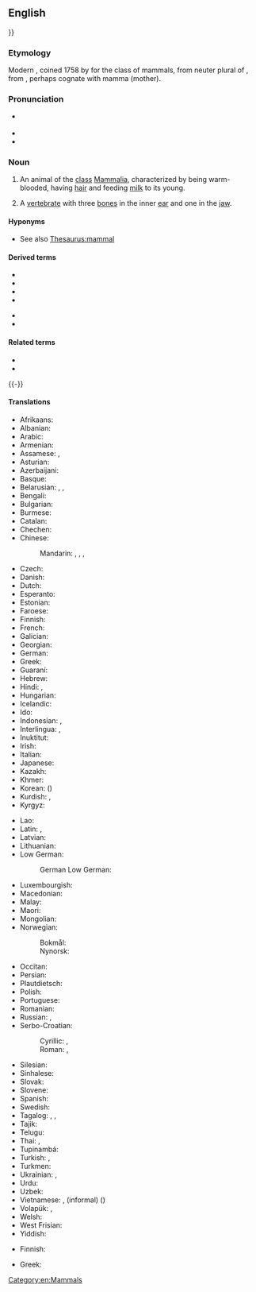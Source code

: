 ==English==
{{wikipedia}}
{{picdic
|image=Tiger in the water.jpg
|detail1=
{{picdicimg|en|image=Lightmatter chimp.jpg|link=animal}}
|detail2=
{{picdicimg|en|image=Cow female black white.jpg|link=farm animal}}
{{picdicimg|en|image=Pudel miniatura 342.jpg|link=pet}}
{{picdicimg|en|image=Male Lion on Rock.jpg|link=wild animal}}
{{ picdicimg |en| image=Akha cropped hires.JPG | link=human}}
}}

===Etymology===
Modern {{etyl|la|en}} {{m|la|Mammalia}}, coined 1758 by {{w|Linnaeus}} for the class of mammals, from neuter plural of {{etyl|LL.|en}} {{m|la|mammalis||of the breast}}, from {{etyl|la|en}} {{m|la|mamma||breast}}, perhaps cognate with mamma (mother).

===Pronunciation===
* {{a|GenAm}} {{IPA|en|/ˈmæməl/}}
* {{hyphenation|en|mam|mal}}
* {{audio|en|en-us-mammal.ogg|Audio (US)}}

===Noun===
{{en-noun}}

# An animal of the [[class]] [[Mammalia]], characterized by being warm-blooded, having [[hair]] and feeding [[milk]] to its young.
# {{lb|en|paleontology}} A [[vertebrate]] with three [[bone]]s in the inner [[ear]] and one in the [[jaw]].

====Hyponyms====
* See also [[Thesaurus:mammal]]

====Derived terms====
{{top2}}
* {{l|en|mammalian}}
* {{l|en|mammality}}
* {{l|en|mammalkind}}
* {{l|en|mammalogy}}
{{mid2}}
* {{l|en|marine mammal}}
* {{l|en|sea mammal}}
{{bottom}}

====Related terms====
* {{l|en|mammarial}}
* {{l|en|mammary}}
{{-}}

====Translations====
{{trans-top|animal of the class Mammalia}}
* Afrikaans: {{t+|af|soogdier}}
* Albanian: {{t+|sq|gjitar|m}}
* Arabic: {{t|ar|ثَدْيِيّ|m}}
* Armenian: {{t+|hy|կաթնասուն}}
* Assamese: {{t|as|স্তন্যপায়ী}}, {{t|as|স্তন্যপায়ী প্ৰাণী}}
* Asturian: {{t+|ast|mamíferu|m}}
* Azerbaijani: {{t|az|məməli}}
* Basque: {{t+|eu|ugaztun}}
* Belarusian: {{t|be|млекако́рмячае|n}}, {{t|be|сысу́н|m}}, {{t|be|звер|m}}
* Bengali: {{t+|bn|স্তন্যপায়ী}}
* Bulgarian: {{t+|bg|боза́йник|m}}
* Burmese: {{t+|my|နို့တိုက်သတ္တဝါ|sc=Mymr}}
* Catalan: {{t+|ca|mamífer|m}}
* Chechen: {{t|ce|декха дийнат|sc=Cyrl}}
* Chinese:
*: Mandarin: {{t+|cmn|哺乳類}}, {{t+|cmn|哺乳类|tr=bǔrǔlèi|sc=Hani}}, {{t+|cmn|哺乳動物}}, {{t+|cmn|哺乳动物|tr=bǔrǔ dòngwù}}
* Czech: {{t+|cs|savec|m}}
* Danish: {{t+|da|pattedyr|n}}
* Dutch: {{t+|nl|zoogdier|n}}
* Esperanto: {{t|eo|mamulo}}
* Estonian: {{t|et|imetaja}}
* Faroese: {{t+|fo|súgdjór|n}}
* Finnish: {{t+|fi|nisäkäs}}
* French: {{t+|fr|mammifère|m}}
* Galician: {{t+|gl|mamífero|m}}
* Georgian: {{t|ka|ძუძუმწოვარი|sc=Geor}}
* German: {{t+|de|Säugetier|n}}
* Greek: {{t+|el|θηλαστικό|n|sc=Grek}}
* Guaraní: {{t+|gn|okambúva}}
* Hebrew: {{t+|he|יוֹנֵק|tr=yonék}}
* Hindi: {{t+|hi|स्तनपायी|m}}, {{t+|hi|स्तनधारी|m}}
* Hungarian: {{t+|hu|emlős}}
* Icelandic: {{t+|is|spendýr|n}}
* Ido: {{t+|io|mamifero}}
* Indonesian: {{t+|id|mamalia}}, {{t|id|[[hewan]] [[susu|menyusui]]}}
* Interlingua: {{t|ia|mammifero}}, {{t|ia|mammal}}
* Inuktitut: {{t|iu|ᒪᒻᒪᓛᑎᒃ}}
* Irish: {{t+|ga|mamach|m}}
* Italian: {{t+|it|mammifero|m}}
* Japanese: {{t+|ja|哺乳類|tr=ほにゅうるい, honyūrui}}
* Kazakh: {{t|kk|сүтқоректі|sc=Cyrl}}
* Khmer: {{t|km|ថនិកសត្វ}}
* Korean: {{t+|ko|포유류}} ({{t+|ko|哺乳類}})
* Kurdish: {{t+|kmr|şîrdar}}, {{t+|kmr|guhandar}}
* Kyrgyz: {{t|ky|сүт эмүүчүл|sc=Cyrl}}
{{trans-mid}}
* Lao: {{t+|lo|ສັດລ້ຽງລູກດ້ວຍນົມ}}
* Latin: {{t|la|mammalis}}, {{t|la|mammalia}}
* Latvian: {{t|lv|zīdītājs|m}}
* Lithuanian: {{t+|lt|žinduolis|m}}
* Low German:
*: German Low German: {{t|nds-de|Söögdeert|n}}
* Luxembourgish: {{t+|lb|Mamendéier|n}}
* Macedonian: {{t|mk|цицач|m}}
* Malay: {{t|ms|mamalia}}
* Maori: {{t|mi|kararehe whāngote}}
* Mongolian: {{t+|mn|хөхтөн|sc=Cyrl}}
* Norwegian:
*: Bokmål: {{t+|no|pattedyr|n}}
*: Nynorsk: {{t|nn|pattedyr|n}}
* Occitan: {{t+|oc|mamifèr|m}}
* Persian: {{t+|fa|پستاندار|tr=pestândâr}}
* Plautdietsch: {{t|pdt|Sutia|n}}
* Polish: {{t+|pl|ssak|m-an}}
* Portuguese: {{t+|pt|mamífero|m}}
* Romanian: {{t+|ro|mamifer|n}}
* Russian: {{t+|ru|млекопита́ющее|n}}, {{t+|ru|зверь|m}}
* Serbo-Croatian:
*: Cyrillic: {{t|sh|сисар|m}}, {{t|sh|сисавац|m}}
*: Roman: {{t+|sh|sisar|m}}, {{t+|sh|sisavac|m}}
* Silesian: {{t|szl|cyckocz|m}}
* Sinhalese: {{t|si|ක්‍ෂීරපායීන්|sc=Sinh}}
* Slovak: {{t+|sk|cicavec|m}}
* Slovene: {{t+|sl|sesalec|m}}
* Spanish: {{t+|es|mamífero|m}}
* Swedish: {{t+|sv|däggdjur|n}}
* Tagalog: {{t|tl|wilik}}, {{t|tl|mamipero}}, {{t+|tl|mamalya}}
* Tajik: {{t+|tg|ширхӯр|sc=Cyrl}}
* Telugu: {{t+|te|క్షీరదం}}
* Thai: {{t+|th|สัตว์เลี้ยงลูกด้วยน้ำนม}}, {{t|th|สัตว์กินนม}}
* Tupinambá: {{t|tpn|okambúba'e}}
* Turkish: {{t+|tr|memeli}}, {{t+|tr|memeli hayvan}}
* Turkmen: {{t|tk|süýdemdiriji}}
* Ukrainian: {{t|uk|ссаве́ць|m|sc=Cyrl}}, {{t+|uk|звір|m|sc=Cyrl}}
* Urdu: {{t|ur|ستنپایی|tr=satnapāyī|sc=ur-Arab}}
* Uzbek: {{t|uz|sut emizuvchil}}
* Vietnamese: {{t|vi|động vật có vú}}, (informal) {{t+|vi|thú}} ({{t|vi|獸|sc=Hani}})
* Volapük: {{qualifier|♂♀}} {{t+|vo|sügaf}}, {{qualifier|♂♀}} {{t+|vo|süganim}}
* Welsh: {{t+|cy|mamal|m}}
* West Frisian: {{t|fy|sûchdier|n}}
* Yiddish: {{t|yi|זויגער|m}}
{{trans-bottom}}

{{trans-top|paleontology: vertebrate with three bones in the inner ear and one in the jaw}}
* Finnish: {{t+|fi|nisäkäs}}
{{trans-mid}}
* Greek: {{t+|el|θηλαστικό|n|sc=Grek}}
{{trans-bottom}}

[[Category:en:Mammals]]
